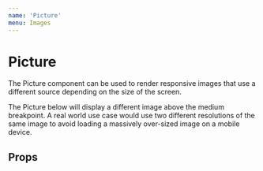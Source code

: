 ```yaml
---
name: 'Picture'
menu: Images
---
```




# Picture

<FullscreenDemo variant="dark" of={PictureBase} title="Picture">
  <Section padded={false}>
    <p style={{ marginTop: 0, color: 'white' }}>
      The Picture component can be used to render responsive images that use a different source depending on the size of
      the screen.
    </p>
    <p style={{ marginTop: 0, color: 'white' }}>
      The Picture below will display a different image above the medium breakpoint.  A real world use case would use two
      different resolutions of the same image to avoid loading a massively over-sized image on a mobile device. 
    </p>
  </Section>
  <Picture srcMin={parallax1} srcMax={parallax2} />
</FullscreenDemo>


## Props

<Props of={PictureBase} />
